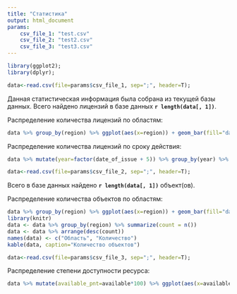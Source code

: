 ```yaml
---
title: "Статистика"
output: html_document
params:
    csv_file_1: "test.csv"
    csv_file_2: "test2.csv"
    csv_file_3: "test3.csv"
---
```


```r
library(ggplot2);
library(dplyr);
```

```r
data<-read.csv(file=params$csv_file_1, sep=";", header=T);
```

Данная статистическая информация была собрана из текущей базы данных. 
Всего найдено лицензий в базе данных **`r length(data[, 1])`**.

Распределение количества лицензий по областям:

```r
data %>% group_by(region) %>% ggplot(aes(x=region)) + geom_bar(fill="dark red") + coord_flip() + ylab("Количество лицензий") + xlab("Область")
```

Распределение количества лицензий по сроку действия:

```r
data %>% mutate(year=factor(date_of_issue + 5)) %>% group_by(year) %>% ggplot(aes(x=year)) + geom_bar(fill="dark red") + coord_flip() + xlab("Год окончания срока действия") + ylab("Количество лицензий")
```

```r
data<-read.csv(file=params$csv_file_2, sep=";", header=T);
```

Всего в базе данных найдено **`r length(data[, 1])`** объект(ов).

Распределение количества объектов по областям:

```r
data %>% group_by(region) %>% ggplot(aes(x=region)) + geom_bar(fill="dark red") + coord_flip() + ylab("Количество объектов") + xlab("Область")
library(knitr)
data <- data %>% group_by(region) %>% summarize(count = n())
data <- data %>% arrange(desc(count))
names(data) <- c("Область", "Количество")
kable(data, caption="Количество объектов")
```

```r
data<-read.csv(file=params$csv_file_3, sep=";", header=T);
```

Распределение степени доступности ресурса:

```r
data %>% mutate(available_pnt=available*100) %>% ggplot(aes(x=available_pnt)) + geom_histogram(fill="dark red") + ylab("Количество") + xlab("Доступно ресурсов (%)");
```

